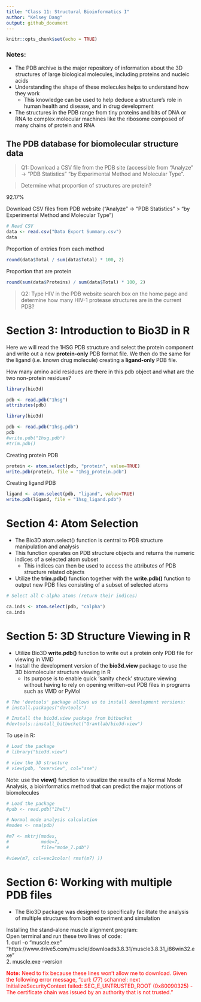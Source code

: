 ```yaml
---
title: "Class 11: Structural Bioinformatics I"
author: "Kelsey Dang"
output: github_document
---
```


```r
knitr::opts_chunk$set(echo = TRUE)
```
### Notes:
  * The PDB archive is the major repository of information about the 3D structures of large biological molecules, including proteins and nucleic acids  
  * Understanding the shape of these molecules helps to understand how they work  
    - This knowledge can be used to help deduce a structure's role in human health and disease, and in drug development  
  * The structures in the PDB range from tiny proteins and bits of DNA or RNA to complex molecular machines like the ribosome composed of many chains of protein and RNA  
  
## The PDB database for biomolecular structure data

>Q1: Download a CSV file from the PDB site (accessible from “Analyze” -> “PDB Statistics”
“by Experimental Method and Molecular Type”. 

>Determine what proportion of structures are protein?

92.17%  

Download CSV files from PDB website (“Analyze” -> “PDB Statistics” >
“by Experimental Method and Molecular Type”)
```r
# Read CSV
data <- read.csv("Data Export Summary.csv")
data
```

Proportion of entries from each method
```r
round(data$Total / sum(data$Total) * 100, 2)
```

Proportion that are protein
```r
round(sum(data$Proteins) / sum(data$Total) * 100, 2)
```

> Q2: Type HIV in the PDB website search box on the home page and determine how many
HIV-1 protease structures are in the current PDB?


# Section 3: Introduction to Bio3D in R

Here we will read the 1HSG PDB structure and select the protein component and write out a new **protein-only** PDB format file. We then do the same for the ligand (i.e. known drug molecule) creating a **ligand-only** PDB file.

How many amino acid residues are there in this pdb object and what are the two non-protein residues?  

```r
library(bio3d)
```

```r
pdb <- read.pdb("1hsg")
attributes(pdb)
```


```r
library(bio3d)

pdb <- read.pdb("1hsg.pdb")
pdb
#write.pdb("1hsg.pdb")
#trim.pdb()
```

Creating protein PDB
```r
protein <- atom.select(pdb, "protein", value=TRUE)
write.pdb(protein, file = "1hsg_protein.pdb")
```


Creating ligand PDB
```r
ligand <- atom.select(pdb, "ligand", value=TRUE)
write.pdb(ligand, file = "1hsg_ligand.pdb")
```

# Section 4: Atom Selection
  * The Bio3D atom.select() function is central to PDB structure manipulation and analysis  
  * This function operates on PDB structure objects and returns the numeric indices of a selected atom subset  
    - This indices can then be used to access the attributes of PDB structure related objects  
  * Utilize the **trim.pdb()** function together with the **write.pdb()** function to output new PDB files consisting of a subset of selected atoms  
    
```r
# Select all C-alpha atoms (return their indices)

ca.inds <- atom.select(pdb, "calpha")
ca.inds
```
  
# Section 5: 3D Structure Viewing in R
  * Utilize Bio3D **write.pdb()** function to write out a protein only PDB file for viewing in VMD
  * Install the development version of the **bio3d.view** package to use the 3D biomolecular structure viewing in R  
    - Its purpose is to enable quick 'sanity check' structure viewing without having to rely on opening written-out PDB files in programs such as VMD or PyMol  
    
```r
# The 'devtools' package allows us to install development versions:
# install.packages("devtools")

# Install the bio3d.view package from bitbucket
#devtools::install_bitbucket("Grantlab/bio3d-view")

```

To use in R:
```r
# Load the package
# library("bio3d.view")

# view the 3D structure
# view(pdb, "overview", col="sse")
```

Note: use the **view()** function to visualize the results of a Normal Mode Analysis, a bioinformatics method that can predict the major motions of biomolecules

```r
# Load the package
#pdb <- read.pdb("1hel")

# Normal mode analysis calculation
#modes <- nma(pdb)

#m7 <- mktrj(modes,
#            mode=7,
#            file="mode_7.pdb")

#view(m7, col=vec2color( rmsf(m7) ))
```

# Section 6: Working with multiple PDB files
  * The Bio3D package was designed to specifically facilitate the analysis of multiple structures from both experiment and simulation  

Installing the stand-alone muscle alignment program:  
Open terminal and run these two lines of code:  
1. curl -o "muscle.exe" "https://www.drive5.com/muscle/downloads3.8.31/muscle3.8.31_i86win32.exe"  
2. muscle.exe -version

<span style="color:red">**Note:** Need to fix because these lines won't allow me to download. Given the following error message, "curl: (77) schannel: next InitializeSecurityContext failed: SEC_E_UNTRUSTED_ROOT (0x80090325) - The certificate chain was issued by an authority that is not trusted."</span>


  
  
  
  
  
  
  
  
